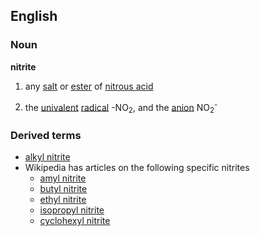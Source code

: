 ==English==
===Noun===
'''nitrite'''
#{{chemistry}} any [[salt]] or [[ester]] of [[nitrous acid]]
#{{chemistry}} the [[univalent]] [[radical]] -NO<sub>2</sub>, and the [[anion]] NO<sub>2</sub><sup>-</sup>
===Derived terms===
*[[alkyl nitrite]]
*Wikipedia has articles on the following specific nitrites
**[[w:amyl nitrite|amyl nitrite]]
**[[w:butyl nitrite|butyl nitrite]]
**[[w:ethyl nitrite|ethyl nitrite]]
**[[w:isopropyl nitrite|isopropyl nitrite]]
**[[w:cyclohexyl nitrite|cyclohexyl nitrite]]